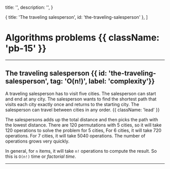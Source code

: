 

  title: '',
  description: '',
}

  { title: 'The traveling salesperson', id: 'the-traveling-salesperson' },
]

<HeroPattern />

# Algorithms problems {{ className: 'pb-15' }}

---

## The traveling salesperson {{ id: 'the-traveling-salesperson', tag: 'O(n!)', label: 'complexity'}}

A traveling salesperson has to visit five cities. The salesperson can start and end at any city. The salesperson wants to find the shortest path that visits each city exactly once and returns to the starting city. The salesperson can travel between cities in any order. {{ className: 'lead' }}

The salespersons adds up the total distance and then picks the path with the lowest distance. There are 120 permutations with 5 cities, so it will take 120 operations to solve the problem for 5 cities, For 6 cities, it will take 720 operations. For 7 cities, it will take 5040 operations. The number of operations grows very quickly.

In general, for `n` items, it will take `n!` operations to compute the result. So this is `O(n!)` time or <i>factorial time</i>.

---
